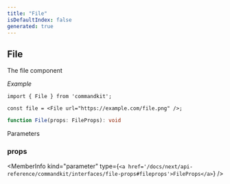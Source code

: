 ```yaml
---
title: "File"
isDefaultIndex: false
generated: true
---
```



<!-- This file was generated from the CommandKit source. Do not modify. Instead, re-run the "docgen" script -->


## File

<GenerationInfo sourceFile="packages/commandkit/src/components/v2/file.ts" sourceLine="20" packageName="commandkit" />

The file component



*Example*

```tsx
import { File } from 'commandkit';

const file = <File url="https://example.com/file.png" />;
```

```ts title="Signature"
function File(props: FileProps): void
```
Parameters

### props

<MemberInfo kind="parameter" type={`<a href='/docs/next/api-reference/commandkit/interfaces/file-props#fileprops'>FileProps</a>`} />

